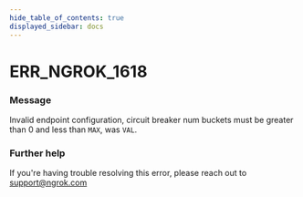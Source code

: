 ```yaml
---
hide_table_of_contents: true
displayed_sidebar: docs
---
```



# ERR_NGROK_1618

### Message

Invalid endpoint configuration, circuit breaker num buckets must be greater than 0 and less than `MAX`, was `VAL`.

<ErrorDetails error="err_ngrok_1618" />

### Further help

If you're having trouble resolving this error, please reach out to [support@ngrok.com](mailto:support@ngrok.com?subject=Help%20with%20ERR_NGROK_1618)
